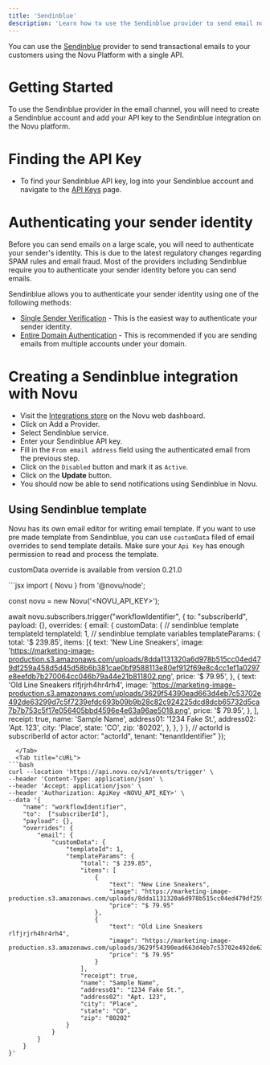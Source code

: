 ```yaml
---
title: 'Sendinblue'
description: 'Learn how to use the Sendinblue provider to send email notifications using Novu'
---
```


You can use the [Sendinblue](https://www.sendinblue.com/) provider to send transactional emails to your customers using the Novu Platform with a single API.

# Getting Started

To use the Sendinblue provider in the email channel, you will need to create a Sendinblue account and add your API key to the Sendinblue integration on the Novu platform.

# Finding the API Key

- To find your Sendinblue API key, log into your Sendinblue account and navigate to the [API Keys](https://account.sendinblue.com/advanced/api) page.

# Authenticating your sender identity

Before you can send emails on a large scale, you will need to authenticate your sender's identity. This is due to the latest regulatory changes regarding SPAM rules and email fraud. Most of the providers including Sendinblue require you to authenticate your sender identity before you can send emails.

Sendinblue allows you to authenticate your sender identity using one of the following methods:

- [Single Sender Verification](https://account.sendinblue.com/senders) - This is the easiest way to authenticate your sender identity.
- [Entire Domain Authentication](https://help.sendinblue.com/hc/en-us/articles/115000185270-What-is-a-verified-domain-on-Sendinblue-) - This is recommended if you are sending emails from multiple accounts under your domain.

# Creating a Sendinblue integration with Novu

- Visit the [Integrations store](https://web.novu.co/integrations) on the Novu web dashboard.
- Click on Add a Provider.
- Select Sendinblue service.
- Enter your Sendinblue API key.
- Fill in the `From email address` field using the authenticated email from the previous step.
- Click on the `Disabled` button and mark it as `Active`.
- Click on the **Update** button.
- You should now be able to send notifications using Sendinblue in Novu.

## Using Sendinblue template

Novu has its own email editor for writing email template. If you want to use pre made template from Sendinblue, you can use `customData` filed of email overrides to send template details. Make sure your `Api Key` has enough permission to read and process the template.

<Info>customData override is available from version 0.21.0</Info>

<Tabs>
  <Tab title="Node.js">
```jsx
import { Novu } from '@novu/node';

const novu = new Novu('<NOVU_API_KEY>');

await novu.subscribers.trigger("workflowIdentifier", {
  to: "subscriberId",
  payload: {},
  overrides: {
    email: {
      customData: {
        // sendinblue template templateId
        templateId: 1,
        // sendinblue template variables
        templateParams: {
          total: '$ 239.85',
          items: [{
              text: 'New Line Sneakers',
              image: 'https://marketing-image-production.s3.amazonaws.com/uploads/8dda1131320a6d978b515cc04ed479df259a458d5d45d58b6b381cae0bf9588113e80ef912f69e8c4cc1ef1a0297e8eefdb7b270064cc046b79a44e21b811802.png',
              price: '$ 79.95',
            },
            {
              text: 'Old Line Sneakers rlfjrjrh4hr4rh4',
              image: 'https://marketing-image-production.s3.amazonaws.com/uploads/3629f54390ead663d4eb7c53702e492de63299d7c5f7239efdc693b09b9b28c82c924225dcd8dcb65732d5ca7b7b753c5f17e056405bbd4596e4e63a96ae5018.png',
              price: '$ 79.95',
            },
          ],
          receipt: true,
          name: 'Sample Name',
          address01: '1234 Fake St.',
          address02: 'Apt. 123',
          city: 'Place',
          state: 'CO',
          zip: '80202',
        },
      },
    }
  },
  // actorId is subscriberId of actor
  actor: "actorId",
  tenant: "tenantIdentifier"
});
```
  </Tab>
  <Tab title="cURL">
```bash
curl --location 'https://api.novu.co/v1/events/trigger' \
--header 'Content-Type: application/json' \
--header 'Accept: application/json' \
--header 'Authorization: ApiKey <NOVU_API_KEY>' \
--data '{
    "name": "workflowIdentifier",
    "to":  ["subscriberId"],
    "payload": {},
    "overrides": {
        "email": {
            "customData": {
                "templateId": 1,
                "templateParams": {
                    "total": "$ 239.85",
                    "items": [
                        {
                            "text": "New Line Sneakers",
                            "image": "https://marketing-image-production.s3.amazonaws.com/uploads/8dda1131320a6d978b515cc04ed479df259a458d5d45d58b6b381cae0bf9588113e80ef912f69e8c4cc1ef1a0297e8eefdb7b270064cc046b79a44e21b811802.png",
                            "price": "$ 79.95"
                        },
                        {
                            "text": "Old Line Sneakers rlfjrjrh4hr4rh4",
                            "image": "https://marketing-image-production.s3.amazonaws.com/uploads/3629f54390ead663d4eb7c53702e492de63299d7c5f7239efdc693b09b9b28c82c924225dcd8dcb65732d5ca7b7b753c5f17e056405bbd4596e4e63a96ae5018.png",
                            "price": "$ 79.95"
                        }
                    ],
                    "receipt": true,
                    "name": "Sample Name",
                    "address01": "1234 Fake St.",
                    "address02": "Apt. 123",
                    "city": "Place",
                    "state": "CO",
                    "zip": "80202"
                }
            }
        }
    }
}'
```
  </Tab>
</Tabs>